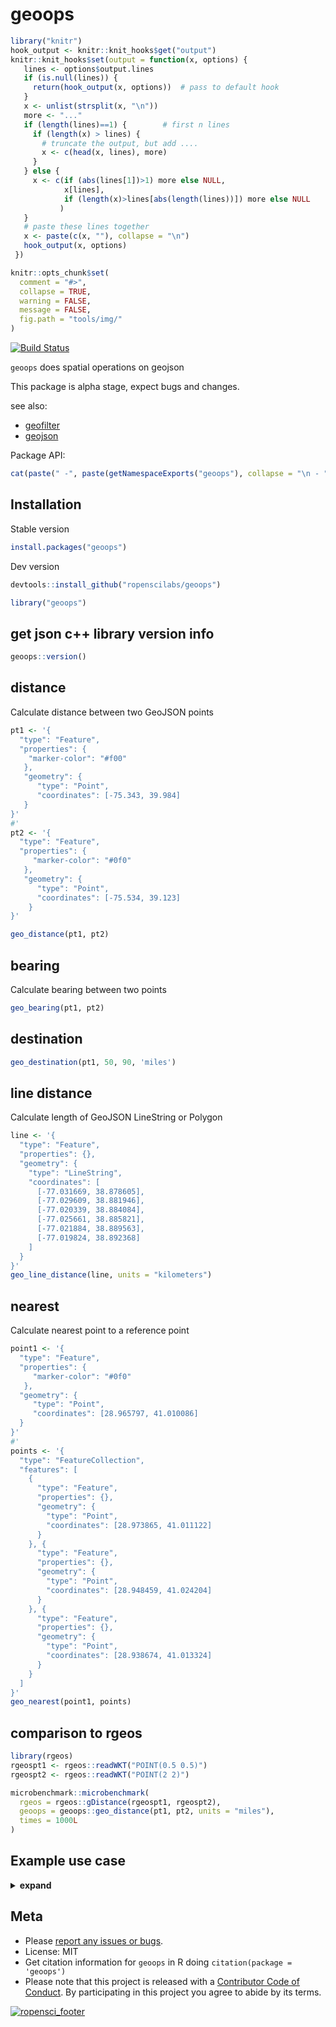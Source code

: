 geoops
======

```r
library("knitr")
hook_output <- knitr::knit_hooks$get("output")
knitr::knit_hooks$set(output = function(x, options) {
   lines <- options$output.lines
   if (is.null(lines)) {
     return(hook_output(x, options))  # pass to default hook
   }
   x <- unlist(strsplit(x, "\n"))
   more <- "..."
   if (length(lines)==1) {        # first n lines
     if (length(x) > lines) {
       # truncate the output, but add ....
       x <- c(head(x, lines), more)
     }
   } else {
     x <- c(if (abs(lines[1])>1) more else NULL,
            x[lines],
            if (length(x)>lines[abs(length(lines))]) more else NULL
           )
   }
   # paste these lines together
   x <- paste(c(x, ""), collapse = "\n")
   hook_output(x, options)
 })

knitr::opts_chunk$set(
  comment = "#>",
  collapse = TRUE,
  warning = FALSE,
  message = FALSE,
  fig.path = "tools/img/"
)
```

[![Build Status](https://travis-ci.org/ropenscilabs/geoops.svg?branch=master)](https://travis-ci.org/ropenscilabs/geoops)

`geoops` does spatial operations on geojson

This package is alpha stage, expect bugs and changes.

see also:

* [geofilter](https://github.com/ropenscilabs/geofilter)
* [geojson](https://github.com/ropensci/geojson)

Package API:

```r
cat(paste(" -", paste(getNamespaceExports("geoops"), collapse = "\n - ")))
```


## Installation

Stable version

```r
install.packages("geoops")
```

Dev version

```r
devtools::install_github("ropenscilabs/geoops")
```

```r
library("geoops")
```

## get json c++ library version info

```r
geoops::version()
```

## distance

Calculate distance between two GeoJSON points

```r
pt1 <- '{
  "type": "Feature",
  "properties": {
    "marker-color": "#f00"
   },
   "geometry": {
      "type": "Point",
      "coordinates": [-75.343, 39.984]
   }
}'
#'
pt2 <- '{
  "type": "Feature",
  "properties": {
     "marker-color": "#0f0"
   },
   "geometry": {
      "type": "Point",
      "coordinates": [-75.534, 39.123]
    }
}'
```

```r
geo_distance(pt1, pt2)
```

## bearing

Calculate bearing between two points

```r
geo_bearing(pt1, pt2)
```

## destination

```r
geo_destination(pt1, 50, 90, 'miles')
```

## line distance

Calculate length of GeoJSON LineString or Polygon

```r
line <- '{
  "type": "Feature",
  "properties": {},
  "geometry": {
    "type": "LineString",
    "coordinates": [
      [-77.031669, 38.878605],
      [-77.029609, 38.881946],
      [-77.020339, 38.884084],
      [-77.025661, 38.885821],
      [-77.021884, 38.889563],
      [-77.019824, 38.892368]
    ]
  }
}'
geo_line_distance(line, units = "kilometers")
```

## nearest

Calculate nearest point to a reference point

```r
point1 <- '{
  "type": "Feature",
  "properties": {
     "marker-color": "#0f0"
   },
  "geometry": {
     "type": "Point",
     "coordinates": [28.965797, 41.010086]
  }
}'
#'
points <- '{
  "type": "FeatureCollection",
  "features": [
    {
      "type": "Feature",
      "properties": {},
      "geometry": {
        "type": "Point",
        "coordinates": [28.973865, 41.011122]
      }
    }, {
      "type": "Feature",
      "properties": {},
      "geometry": {
        "type": "Point",
        "coordinates": [28.948459, 41.024204]
      }
    }, {
      "type": "Feature",
      "properties": {},
      "geometry": {
        "type": "Point",
        "coordinates": [28.938674, 41.013324]
      }
    }
  ]
}'
geo_nearest(point1, points)
```


## comparison to rgeos

```r
library(rgeos)
rgeospt1 <- rgeos::readWKT("POINT(0.5 0.5)")
rgeospt2 <- rgeos::readWKT("POINT(2 2)")
```

```r
microbenchmark::microbenchmark(
  rgeos = rgeos::gDistance(rgeospt1, rgeospt2),
  geoops = geoops::geo_distance(pt1, pt2, units = "miles"),
  times = 1000L
)
```

## Example use case

<details> <summary><strong>expand</strong></summary>

Get some GeoJSON data, a FeatureCollection of Polygons

```r
file <- system.file("examples/zillow_or.geojson", package = "geoops")
x <- paste0(readLines(file), collapse = "")
```

Break each polygon into separate JSON string

```r
library("jqr")
polys <- unclass(jq(x, ".features[]"))
```

Using `geo_area`, calculate the area of the polygon

```r
areas <- vapply(polys, geo_area, 1, USE.NAMES = FALSE)
```

Visualize area of the polygons as a histogram

```r
hist(areas, main = "")
```

Visualize some of the polygons, all of them

```r
library(leaflet)
leaflet() %>%
  addTiles() %>%
  addGeoJSON(geojson = x) %>%
  setView(lng = -123, lat = 45, zoom = 7)
```

Just one of them

```r
leaflet() %>%
  addTiles() %>%
  addGeoJSON(geojson = polys[1]) %>%
  setView(lng = -122.7, lat = 45.48, zoom = 13)
```
</details>




## Meta

* Please [report any issues or bugs](https://github.com/ropenscilabs/geoops/issues).
* License: MIT
* Get citation information for `geoops` in R doing `citation(package = 'geoops')`
* Please note that this project is released with a [Contributor Code of Conduct](CONDUCT.md).
By participating in this project you agree to abide by its terms.

[![ropensci_footer](https://ropensci.org/public_images/github_footer.png)](https://ropensci.org)

